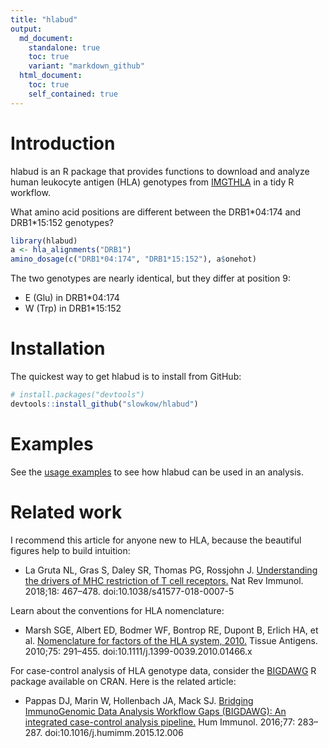 ```yaml
---
title: "hlabud"
output:
  md_document:
    standalone: true
    toc: true
    variant: "markdown_github"
  html_document:
    toc: true
    self_contained: true
---
```


# Introduction

hlabud is an R package that provides functions to download and analyze human
leukocyte antigen (HLA) genotypes from [IMGTHLA] in a tidy R workflow.

[IMGTHLA]: https://github.com/ANHIG/IMGTHLA

What amino acid positions are different between the DRB1\*04:174 and DRB1\*15:152 genotypes?

```r

library(hlabud)
a <- hla_alignments("DRB1")
amino_dosage(c("DRB1*04:174", "DRB1*15:152"), a$onehot)

```

The two genotypes are nearly identical, but they differ at position 9:

- E (Glu) in DRB1*04:174
- W (Trp) in DRB1*15:152


# Installation

The quickest way to get hlabud is to install from GitHub:

```r
# install.packages("devtools")
devtools::install_github("slowkow/hlabud")
```


# Examples

See the [usage examples](vignettes/examples.Rmd) to see how hlabud can be used
in an analysis.


# Related work

I recommend this article for anyone new to HLA, because the beautiful figures
help to build intuition:

- La Gruta NL, Gras S, Daley SR, Thomas PG, Rossjohn J. [Understanding the drivers of MHC restriction of T cell receptors.](https://www.ncbi.nlm.nih.gov/pubmed/29636542) Nat Rev Immunol. 2018;18: 467–478. doi:10.1038/s41577-018-0007-5

Learn about the conventions for HLA nomenclature:

- Marsh SGE, Albert ED, Bodmer WF, Bontrop RE, Dupont B, Erlich HA, et al.  [Nomenclature for factors of the HLA system, 2010.](https://www.ncbi.nlm.nih.gov/pubmed/20356336) Tissue Antigens.  2010;75: 291–455. doi:10.1111/j.1399-0039.2010.01466.x

For case-control analysis of HLA genotype data, consider the
[BIGDAWG](https://CRAN.R-project.org/package=BIGDAWG) R package available on
CRAN. Here is the related article:

- Pappas DJ, Marin W, Hollenbach JA, Mack SJ. [Bridging ImmunoGenomic Data Analysis Workflow Gaps (BIGDAWG): An integrated case-control analysis pipeline.](https://pubmed.ncbi.nlm.nih.gov/26708359) Hum Immunol. 2016;77: 283–287. doi:10.1016/j.humimm.2015.12.006


